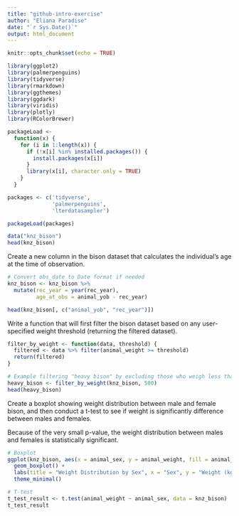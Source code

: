 ```yaml
---
title: "github-intro-exercise"
author: "Eliana Paradise"
date: "`r Sys.Date()`"
output: html_document
---
```


```r
knitr::opts_chunk$set(echo = TRUE)
```

```r
library(ggplot2)
library(palmerpenguins)
library(tidyverse)
library(rmarkdown)
library(ggthemes)
library(ggdark)
library(viridis)
library(plotly)
library(RColorBrewer)
```

```r
packageLoad <-
  function(x) {
    for (i in 1:length(x)) {
      if (!x[i] %in% installed.packages()) {
        install.packages(x[i])
      }
      library(x[i], character.only = TRUE)
    }
  }

packages <- c('tidyverse',
              'palmerpenguins',
              'lterdatasampler')

packageLoad(packages)
```


```r
data("knz_bison")
head(knz_bison)
```

Create a new column in the bison dataset that calculates the individual’s age at the time of observation.
```r
# Convert obs_date to Date format if needed
knz_bison <- knz_bison %>%
  mutate(rec_year = year(rec_year),
         age_at_obs = animal_yob - rec_year)

head(knz_bison[, c("animal_yob", "rec_year")])

```


Write a function that will first filter the bison dataset based on any user-specified weight threshold (returning the filtered dataset).
```r
filter_by_weight <- function(data, threshold) {
  filtered <- data %>% filter(animal_weight >= threshold)
  return(filtered)
}

# Example filtering "heavy bison" by excluding those who weigh less than 500 kg
heavy_bison <- filter_by_weight(knz_bison, 500)
head(heavy_bison)

```


Create a boxplot showing weight distribution between male and female bison, and then conduct a t-test to see if weight is significantly difference between males and females.

Because of the very small p-value, the weight distribution between males and females is statistically significant. 

```r
# Boxplot
ggplot(knz_bison, aes(x = animal_sex, y = animal_weight, fill = animal_sex)) +
  geom_boxplot() +
  labs(title = "Weight Distribution by Sex", x = "Sex", y = "Weight (kg)") +
  theme_minimal()

# T-test
t_test_result <- t.test(animal_weight ~ animal_sex, data = knz_bison)
t_test_result

```


